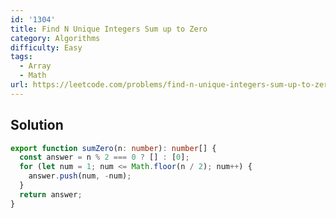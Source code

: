 ```yaml
---
id: '1304'
title: Find N Unique Integers Sum up to Zero
category: Algorithms
difficulty: Easy
tags:
  - Array
  - Math
url: https://leetcode.com/problems/find-n-unique-integers-sum-up-to-zero
---
```


## Solution

```typescript showLineNumbers
export function sumZero(n: number): number[] {
  const answer = n % 2 === 0 ? [] : [0];
  for (let num = 1; num <= Math.floor(n / 2); num++) {
    answer.push(num, -num);
  }
  return answer;
}
```
